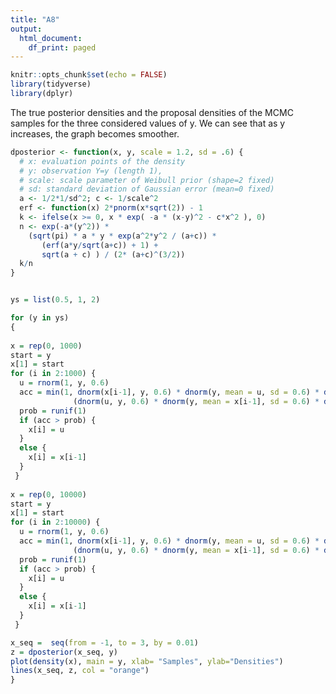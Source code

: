 ```yaml
---
title: "A8"
output:
  html_document:
    df_print: paged
---
```


```r
knitr::opts_chunk$set(echo = FALSE)
library(tidyverse)
library(dplyr)
```

The true posterior densities and the proposal densities of the MCMC samples for the three considered values of y. We can see that as y increases, the graph becomes smoother.

```r
dposterior <- function(x, y, scale = 1.2, sd = .6) {
  # x: evaluation points of the density
  # y: observation Y=y (length 1),
  # scale: scale parameter of Weibull prior (shape=2 fixed)
  # sd: standard deviation of Gaussian error (mean=0 fixed)
  a <- 1/2*1/sd^2; c <- 1/scale^2
  erf <- function(x) 2*pnorm(x*sqrt(2)) - 1
  k <- ifelse(x >= 0, x * exp( -a * (x-y)^2 - c*x^2 ), 0)
  n <- exp(-a*(y^2)) *
    (sqrt(pi) * a * y * exp(a^2*y^2 / (a+c)) * 
       (erf(a*y/sqrt(a+c)) + 1) + 
       sqrt(a + c) ) / (2* (a+c)^(3/2))
  k/n
}


ys = list(0.5, 1, 2)

for (y in ys)
{
  
x = rep(0, 1000)
start = y 
x[1] = start
for (i in 2:1000) {
  u = rnorm(1, y, 0.6)
  acc = min(1, dnorm(x[i-1], y, 0.6) * dnorm(y, mean = u, sd = 0.6) * dweibull(u, shape = 2, scale = 1.2) / 
              (dnorm(u, y, 0.6) * dnorm(y, mean = x[i-1], sd = 0.6) * dweibull(x[i-1], shape = 2, scale = 1.2)))
  prob = runif(1)
  if (acc > prob) {
    x[i] = u
  }
  else {
    x[i] = x[i-1]
  }
 }
  
x = rep(0, 10000)
start = y 
x[1] = start
for (i in 2:10000) {
  u = rnorm(1, y, 0.6)
  acc = min(1, dnorm(x[i-1], y, 0.6) * dnorm(y, mean = u, sd = 0.6) * dweibull(u, shape = 2, scale = 1.2) / 
              (dnorm(u, y, 0.6) * dnorm(y, mean = x[i-1], sd = 0.6) * dweibull(x[i-1], shape = 2, scale = 1.2)))
  prob = runif(1)
  if (acc > prob) {
    x[i] = u
  }
  else {
    x[i] = x[i-1]
  }
 }

x_seq =  seq(from = -1, to = 3, by = 0.01)
z = dposterior(x_seq, y)
plot(density(x), main = y, xlab= "Samples", ylab="Densities") 
lines(x_seq, z, col = "orange")
}
```